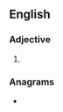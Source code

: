 {{also|tin-pot}}
==English==

===Adjective===
{{head|en|adjective}}

# {{alternative spelling of|tin-pot|lang=en}}

===Anagrams===
* {{anagrams|en|a=inoptt|Tipton}}